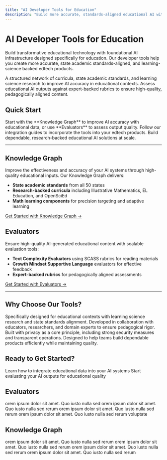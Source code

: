 ```yaml
---
title: "AI Developer Tools for Education"
description: "Build more accurate, standards-aligned educational AI with our Knowledge Graph and Evaluators"
---
```


# AI Developer Tools for Education

Build transformative educational technology with foundational AI infrastructure designed specifically for education. Our developer tools help you create more accurate, state academic standards-aligned, and learning-science backed edtech products.

<CardGroup cols={2}>
  <Card title="Knowledge Graph" icon="diagram-project" href="/knowledge-graph/getting-started">
    A structured network of curricula, state academic standards, and learning science research to improve AI accuracy in educational contexts.
  </Card>
  <Card title="Evaluators" icon="star" href="/evaluators/getting-started">
    Assess educational AI outputs against expert-backed rubrics to ensure high-quality, pedagogically aligned content.
  </Card>
</CardGroup>

## Quick Start

<Steps>
  <Step title="Choose Your Tool">
    Start with the **Knowledge Graph** to improve AI accuracy with educational data, or use **Evaluators** to assess output quality.
  </Step>
  <Step title="Integrate">
    Follow our integration guides to incorporate the tools into your edtech products.
  </Step>
  <Step title="Scale">
    Build dependable, research-backed educational AI solutions at scale.
  </Step>
</Steps>

---

## Knowledge Graph

Improve the effectiveness and accuracy of your AI systems through high-quality educational inputs. Our Knowledge Graph delivers:

- **State academic standards** from all 50 states
- **Research-backed curricula** including Illustrative Mathematics, EL Education, and OpenSciEd
- **Math learning components** for precision targeting and adaptive learning

[Get Started with Knowledge Graph →](/knowledge-graph/getting-started)

## Evaluators

Ensure high-quality AI-generated educational content with scalable evaluation tools:

- **Text Complexity Evaluators** using SCASS rubrics for reading materials
- **Growth Mindset Supportive Language** evaluators for effective feedback
- **Expert-backed rubrics** for pedagogically aligned assessments

[Get Started with Evaluators →](/evaluators/getting-started)

---

## Why Choose Our Tools?

<AccordionGroup>
  <Accordion title="Built for Education">
    Specifically designed for educational contexts with learning science research and state standards alignment.
  </Accordion>
  <Accordion title="Expert-Backed">
    Developed in collaboration with educators, researchers, and domain experts to ensure pedagogical rigor.
  </Accordion>
  <Accordion title="Privacy by Design">
    Built with privacy as a core principle, including strong security measures and transparent operations.
  </Accordion>
  <Accordion title="Scalable & Cost-Effective">
    Designed to help teams build dependable products efficiently while maintaining quality.
  </Accordion>
</AccordionGroup>

## Ready to Get Started?

<CardGroup cols={2}>
  <Card title="Knowledge Graph Documentation" icon="book" href="/knowledge-graph/getting-started">
    Learn how to integrate educational data into your AI systems
  </Card>
  <Card title="Evaluators Documentation" icon="clipboard-check" href="/evaluators/getting-started">
    Start evaluating your AI outputs for educational quality
  </Card>
</CardGroup>


## Evaluators

<CardGroup cols={2}>
<Card title="Use Case" icon="sparkles" horizontal>
  orem ipsum dolor sit amet. Quo iusto nulla sed 
</Card><Card title="Use Case" icon="sparkles" horizontal>
  orem ipsum dolor sit amet. Quo iusto nulla sed rerum 
</Card><Card title="Use Case" icon="sparkles" horizontal>
  orem ipsum dolor sit amet. Quo iusto nulla sed rerum
</Card>
<Card title="Use Case" icon="sparkles" horizontal>
  orem ipsum dolor sit amet. Quo iusto nulla sed rerum voluptate
</Card>
</CardGroup>

## Knowledge Graph

<CardGroup cols={2}>
<Card title="Use Case" icon="sparkles" horizontal>
  orem ipsum dolor sit amet. Quo iusto nulla sed rerum 
</Card><Card title="Use Case" icon="sparkles" horizontal>
  orem ipsum dolor sit amet. Quo iusto nulla sed rerum 
</Card><Card title="Use Case" icon="sparkles" horizontal>
  orem ipsum dolor sit amet. Quo iusto nulla sed rerum
</Card>
<Card title="Use Case" icon="sparkles" horizontal>
  orem ipsum dolor sit amet. Quo iusto nulla sed rerum
</Card>
</CardGroup>